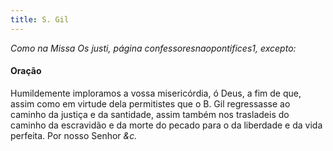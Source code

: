 ```yaml
---
title: S. Gil
---
```


<em>Como na Missa Os justi, página confessoresnaopontifices1, excepto:</em>


#### Oração
<div class="container-fluid">
  <div class="row">
    <span class="text-justify"></span>
<span class="text-justify">
      Humildemente imploramos a vossa misericórdia, ó Deus, a fim de que, assim
      como em virtude dela permitistes que o B. Gil regressasse ao caminho da
      justiça e da santidade, assim também nos trasladeis do caminho da
      escravidão e da morte do pecado para o da liberdade e da vida perfeita.
      Por nosso Senhor <em>&c.</em>
    </span>
</div>
